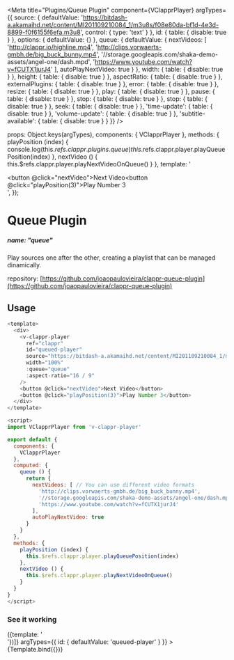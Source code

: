 
<Meta
  title="Plugins/Queue Plugin"
  component={VClapprPlayer}
  argTypes={{
    source: {
      defaultValue: 'https://bitdash-a.akamaihd.net/content/MI201109210084_1/m3u8s/f08e80da-bf1d-4e3d-8899-f0f6155f6efa.m3u8',
      control: {
        type: 'text'
      }
    },
    id: {
      table: { disable: true }
    },
    options: {
      defaultValue: {}
    },
    queue: {
      defaultValue: {
        nextVideos: [
          'http://clappr.io/highline.mp4',
          'http://clips.vorwaerts-gmbh.de/big_buck_bunny.mp4',
          '//storage.googleapis.com/shaka-demo-assets/angel-one/dash.mpd',
          'https://www.youtube.com/watch?v=fCUTX1jurJ4'
        ],
        autoPlayNextVideo: true
      }
    },
    width: {
      table: { disable: true }
    },
    height: {
      table: { disable: true }
    },
    aspectRatio: {
      table: { disable: true }
    },
    externalPlugins: {
      table: { disable: true }
    },
    error: {
      table: { disable: true }
    },
    resize: {
      table: { disable: true }
    },
    play: {
      table: { disable: true }
    },
    pause: {
      table: { disable: true }
    },
    stop: {
      table: { disable: true }
    },
    stop: {
      table: { disable: true }
    },
    seek: {
      table: { disable: true }
    },
    'time-update': {
      table: { disable: true }
    },
    'volume-update': {
      table: { disable: true }
    },
    'subtitle-available': {
      table: { disable: true }
    }
  }}
/>

  props: Object.keys(argTypes),
  components: { VClapprPlayer },
  methods: {
    playPosition (index) {
      console.log(this.$refs.clappr.plugins.queue)
      this.$refs.clappr.player.playQueuePosition(index)
    },
    nextVideo () {
      this.$refs.clappr.player.playNextVideoOnQueue()
    }
  },
  template:
    '<div><v-clappr-player ref="clappr" :queue="queue" :id="id" :source="source" width="100%" :options="options" :aspect-ratio="16 / 9" /><button @click="nextVideo">Next Video</button><button @click="playPosition(3)">Play Number 3</button></div>',
});

# Queue Plugin
##### name: "*queue*"

Play sources one after the other, creating a playlist that can be managed dinamically.

repository: [https://github.com/joaopaulovieira/clappr-queue-plugin](https://github.com/joaopaulovieira/clappr-queue-plugin)

## Usage

```js
<template>
  <div>
    <v-clappr-player
      ref="clappr"
      id="queued-player"
      source="https://bitdash-a.akamaihd.net/content/MI201109210084_1/m3u8s/f08e80da-bf1d-4e3d-8899-f0f6155f6efa.m3u8"
      width="100%"
      :queue="queue"
      :aspect-ratio="16 / 9"
    />
    <button @click="nextVideo">Next Video</button>
    <button @click="playPosition(3)">Play Number 3</button>
  </div>
</template>

<script>
import VClapprPlayer from 'v-clappr-player'

export default {
  components: {
    VClapprPlayer
  },
  computed: {
    queue () {
      return {
        nextVideos: [ // You can use different video formats
          'http://clips.vorwaerts-gmbh.de/big_buck_bunny.mp4',
          '//storage.googleapis.com/shaka-demo-assets/angel-one/dash.mpd',
          'https://www.youtube.com/watch?v=fCUTX1jurJ4'
        ],
        autoPlayNextVideo: true
      }
    }
  },
  methods: {
    playPosition (index) {
      this.$refs.clappr.player.playQueuePosition(index)
    },
    nextVideo () {
      this.$refs.clappr.player.playNextVideoOnQueue()
    }
  }
}
</script>
```

### See it working


<Canvas>
  <Story
    name="QueuePlugin"
    parameters={{ layout: 'fullscreen' }}
    decorators={[() => ({template: '<div style="width: 100%; margin: auto;"><div style="width: 640px; margin: auto;"><story /></div></div>'})]}
    argTypes={{
      id: {
        defaultValue: 'queued-player'
      }
    }}
  >
    {Template.bind({})}
  </Story>
</Canvas>
